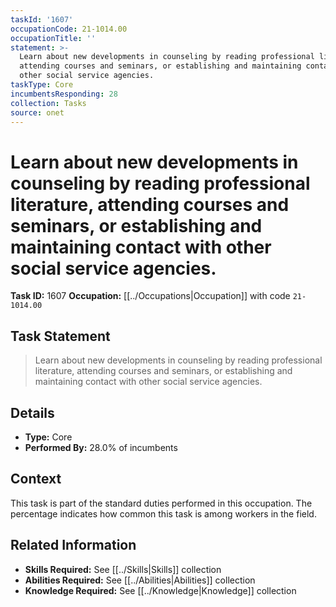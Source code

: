 ```yaml
---
taskId: '1607'
occupationCode: 21-1014.00
occupationTitle: ''
statement: >-
  Learn about new developments in counseling by reading professional literature,
  attending courses and seminars, or establishing and maintaining contact with
  other social service agencies.
taskType: Core
incumbentsResponding: 28
collection: Tasks
source: onet
---
```

# Learn about new developments in counseling by reading professional literature, attending courses and seminars, or establishing and maintaining contact with other social service agencies.

**Task ID:** 1607
**Occupation:** [[../Occupations|Occupation]] with code `21-1014.00`

## Task Statement

> Learn about new developments in counseling by reading professional literature, attending courses and seminars, or establishing and maintaining contact with other social service agencies.

## Details

- **Type:** Core
- **Performed By:** 28.0% of incumbents

## Context

This task is part of the standard duties performed in this occupation. The percentage indicates how common this task is among workers in the field.

## Related Information

- **Skills Required:** See [[../Skills|Skills]] collection
- **Abilities Required:** See [[../Abilities|Abilities]] collection
- **Knowledge Required:** See [[../Knowledge|Knowledge]] collection

